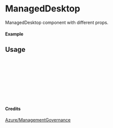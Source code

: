 
<Meta of={ManagedDesktop} title="Azure/ManagementGovernance/ManagedDesktop" />

# ManagedDesktop

ManagedDesktop component with different props.

#### Example

<Canvas of={ManagedDesktop.Primary} />

## Usage

```ts
import { ManagedDesktop } from "yadl-ui";

const Example = () => {
  return (
      <ManagedDesktop />
  );
};

export default Example;
```

#### Credits
[Azure/ManagementGovernance](https://learn.microsoft.com/en-us/azure/architecture/icons/)

